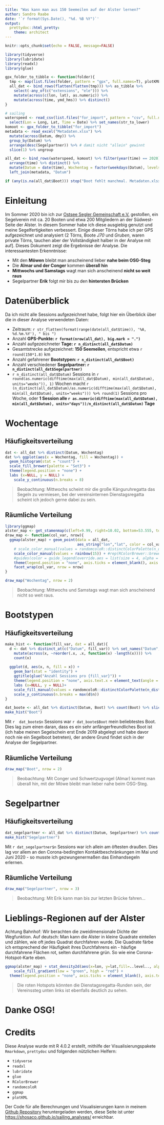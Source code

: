 ```yaml
---
title: "Was kann man aus 150 Seemeilen auf der Alster lernen?"
author: Sandro Raabe
date: '`r format(Sys.Date(), "%d. %B %Y")`'
output:
  prettydoc::html_pretty:
    theme: architect
---
```


<!-- 
  md_document:
    variant: markdown_github
-->
    
```r
knitr::opts_chunk$set(echo = FALSE, message=FALSE)
```

```r
library(tidyverse)
library(lubridate)
library(readxl)
library(glue)

gpx_folder_to_tibble <- function(folder){
  tmp <- map(list.files(folder, pattern = "gpx", full.names=T), plotKML::readGPX) %>% map("tracks")
  all_dat <- bind_rows(flatten(flatten(tmp))) %>% as_tibble %>% 
    select(-any_of(c("extensions", "ele"))) %>% 
    mutate(across(c(lon, lat), as.numeric)) %>% 
    mutate(across(time, ymd_hms)) %>% distinct() 
}

# sailing
waterspeed <- read_csv(list.files("for_import", pattern = "csv", full.names=T)) %>% 
  select(Lon = Long, Lat, Time = Date) %>% set_names(str_to_lower)
komoot <- gpx_folder_to_tibble("for_import")
metadata <- read_excel("Metadaten.xlsx") %>%
  mutate(across(Datum, dmy)) %>%
  group_by(Datum) %>% 
  arrange(desc(Segelpartner)) %>% # damit nicht "allein" gewinnt
  slice(1) %>% ungroup

all_dat <- bind_rows(waterspeed, komoot) %>% filter(year(time) == 2020) %>% 
  arrange(time) %>% distinct() %>% 
  mutate(Datum = date(time), Wochentag = factor(weekdays(Datum), levels = weekdays(ymd("2020-10-12")+0:6))) %>% 
  left_join(metadata, "Datum")

if (any(is.na(all_dat$Boot))) stop("Boot fehlt manchmal. Metadaten.xlsx nachtragen!")
```

# Einleitung

Im Sommer 2020 bin ich zur [Ostsee Segler Gemeinschaft e.V.](http://www.osgev.de) gestoßen, ein Segelverein mit ca. 20 Booten und etwa 200 Mitgliedern an der Südwest-Seite der Alster. In diesem Sommer habe ich diese ausgiebig genutzt und meine Segelfertigkeiten verbessert. Einige dieser Törns habe ich per GPS aufgezeichnet und analysiert (2 Törns, Boote *J70* und *Gruben*, waren private Törns, tauchen aber der Vollständigkeit halber in der Analyse mit auf]. Dieses Dokument zeigt die Ergebnisse der Analyse. Die interessantesten Erkenntnisse:

* Mit den **Möwen** bleibt man anscheinend lieber **nahe beim OSG-Steg**
* Die **Almar und der Conger** kommen **überall hin**
* **Mittwochs und Samstags** wagt man sich anscheinend **nicht so weit raus**
* Segelpartner **Erik** folgt mir bis zu den **hintersten Brücken**

# Datenüberblick

Da ich nicht alle Sessions aufgezeichnet habe, folgt hier ein Überblick über die in dieser Analyse verwendeten Daten:

* Zeitraum: `r str_flatten(format(range(date(all_dat$time)), '%A, %d.%m.%Y'), " bis ")`
* Anzahl **GPS-Punkte: `r format(nrow(all_dat), big.mark = ".")`**
* Anzahl aufgezeichneter **Tage: `r n_distinct(all_dat$Datum)`**
* Gesamtstrecke aufgezeichnet: **150 Seemeilen**, entspricht etwa `r round(150*1.8)` km
* Anzahl gefahrener **Bootstypen: `r n_distinct(all_dat$Boot)`**
* Anzahl verschiedener **Segelpartner: `r n_distinct(all_dat$Segelpartner)`**
* `r n_distinct(all_dat$Datum)` Sessions in `r round(as.numeric(difftime(max(all_dat$Datum), min(all_dat$Datum), units="weeks")), 1)` Wochen macht `r (n_distinct(all_dat$Datum)/as.numeric(difftime(max(all_dat$Datum), min(all_dat$Datum), units="weeks"))) %>% round(1)` Sessions pro Woche, oder **1 Session alle `r as.numeric(difftime(max(all_dat$Datum), min(all_dat$Datum), units="days"))/n_distinct(all_dat$Datum)` Tage**
 


# Wochentage

## Häufigkeitsverteilung

```r
dat <- all_dat %>% distinct(Datum, Wochentag)
dat %>% ggplot(aes(x = Wochentag, fill = Wochentag)) +
  geom_histogram(stat = "count") +
  scale_fill_brewer(palette = "Set3") +
  theme(legend.position = "none") +
  labs (x=NULL, y = NULL) +
    scale_y_continuous(n.breaks = 8)
```



> Beobachtung: Mittwochs scheint mir die große Känguruhregatta das Segeln zu vermiesen, bei der vereinsinternen Dienstagsregatta scheint ich jedoch gerne dabei zu sein.

## Räumliche Verteilung

```r
library(ggmap)
alster_map <- get_stamenmap(c(left=9.99, right=10.02, bottom=53.555, top=53.583), zoom=15)
draw_map <- function(col_var, nrow){
  ggmap(alster_map) + geom_point(data = all_dat,
                                 aes_string("lon","lat", color = col_var), size=0.1, alpha=0.7) + 
    # scale_color_manual(values = randomcoloR::distinctColorPalette(n_distinct(all_dat[[col_var]]))) +
    scale_color_manual(values = rainbow(15)) + #rep(RColorBrewer::brewer.pal(12, "Set3"), 2)) +
    #guides(color = guide_legend(override.aes = list(size = 4, alpha = 1))) +
    theme(legend.position = "none", axis.ticks = element_blank(), axis.text = element_blank(), axis.title = element_blank()) +
    facet_wrap(col_var, nrow = nrow)
}
```

```r
draw_map("Wochentag", nrow = 2)

```

> Beobachtung: Mittwochs und Samstags wagt man sich anscheinend nicht so weit raus.

# Bootstypen

## Häufigkeitsverteilung

```r
make_hist <- function(fill_var, dat = all_dat){
  d <- dat %>% distinct_at(c("Datum", fill_var)) %>% set_names("Datum", "x") %>% 
    mutate(across(x, ~reorder(.x, .x, function(x) -length(x)))) %>% 
    count(x)
  
  ggplot(d, aes(x, n, fill = x)) +
    geom_bar(stat = "identity") +
    ggtitle(glue("Anzahl Sessions pro {fill_var}")) +
    theme(legend.position = "none", axis.text.x = element_text(angle = 45, hjust=1, vjust=1)) +
    labs (x=NULL, y = NULL)+
    scale_fill_manual(values = randomcoloR::distinctColorPalette(n_distinct(dat[[fill_var]]))) +
    scale_y_continuous(n.breaks = max(d$n))
}

dat_boote <- all_dat %>% distinct(Datum, Boot) %>% count(Boot) %>% slice_max(n) 
make_hist("Boot")
```

Mit `r  dat_boote$n` Sessions war `r dat_boote$Boot` mein beliebtestes Boot. Dies lag zum einen daran, dass es ein sehr anfängerfreundliches Boot ist (ich habe meinen Segelschein erst Ende 2019 abgelegt und habe davor noch nie ein Segelboot betreten), der andere Grund findet sich in der Analyse der Segelpartner.

## Räumliche Verteilung

```r
draw_map("Boot", nrow = 2)
```

> Beobachtung: Mit Conger und Schwertzugvogel (Almar) kommt man überall hin, mit der Möwe bleibt man lieber nahe beim OSG-Steg.


# Segelpartner

## Häufigkeitsverteilung

```r
dat_segelpartner <- all_dat %>% distinct(Datum, Segelpartner) %>% count(Segelpartner) %>% slice_max(n) 
make_hist("Segelpartner")
```

Mit `r dat_segelpartner$n` Sessions war ich allein am öftesten draußen. Dies lag vor allem an den Corona-bedingten Kontaktbeschränkungen im Mai und Juni 2020 - so musste ich gezwungenermaßen das Einhandsegeln erlernen.

## Räumliche Verteilung

```r
draw_map("Segelpartner", nrow = 3)

```

> Beobachtung: Mit Erik kann man bis zur letzten Brücke fahren...

# Lieblings-Regionen auf der Alster

Achtung Bahnhof: Wir berachten die zweidimensionale Dichte der Wegfunktion. Auf deutsch: Man kann die Alster in kleine Quadrate einteilen und zählen, wie oft jedes Quadrat durchfahren wurde. Die Quadrate färbe ich entsprechend der Häufigkeit ihres Durchfahrens ein - häufige durchfahrene Flächen rot, selten durchfahrene grün. So wie eine Corona-Hotspot-Karte eben.

```r
ggmap(alster_map) + stat_density2d(aes(x=lon, y=lat,fill=..level.., alpha=..level..), data=all_dat, geom="polygon")+ 
    scale_fill_gradient(low = "green", high = "red") +
  theme(legend.position = "none", axis.ticks = element_blank(), axis.text = element_blank(), axis.title = element_blank())
```

> Die roten Hotspots könnten die Dienstagsregatta-Runden sein, der Vereinssteg unten links ist ebenfalls deutlich zu sehen.

# Danke OSG!

# Credits
Diese Analyse wurde mit R 4.0.2 erstellt, mithilfe der Visualisierungspakete `Rmarkdown`, `prettydoc` und folgenden nützlichen Helfern: 

* `tidyverse`
* `readxl`
* `lubridate`
* `glue`
* `RColorBrewer`
* `randomcoloR`
* `ggmap`
* `plotKML`

Der Code für alle Berechnungen und Visualisierungen kann in meinem [Github Repository](https://github.com/shosaco/sailing_analyses) heruntergeladen werden, diese Seite ist unter [https://shosaco.github.io/sailing_analyses/](https://shosaco.github.io/sailing_analyses/) erreichbar.
